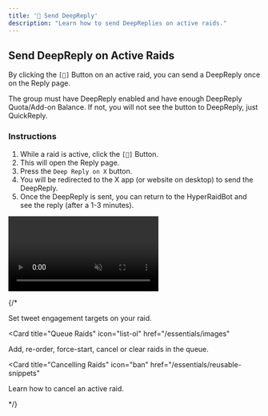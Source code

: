 ```yaml
---
title: '💬 Send DeepReply'
description: "Learn how to send DeepReplies on active raids."
---
```


## Send DeepReply on Active Raids
By clicking the `[💬]` Button on an active raid, you can send a DeepReply once on the Reply page.

<Warning>
  The group must have DeepReply enabled and have enough DeepReply Quota/Add-on Balance. If not, you will not see the button to DeepReply, just QuickReply.
</Warning>

### Instructions

1. While a raid is active, click the `[💬]` Button.
2. This will open the Reply page.
3. Press the `Deep Reply on X` button.
4. You will be redirected to the X app (or website on desktop) to send the DeepReply.
5. Once the DeepReply is sent, you can return to the HyperRaidBot and see the reply (after a 1-3 minutes).

<Frame>
  <video
  autoPlay
  muted
  loop
  playsInline
  className="w-full"
  src="https://mintlify-videos.s3.eu-central-1.amazonaws.com/DeepReplyCreate.mp4"
></video>
</Frame>


{/* <CardGroup>

<Card title="Setting Targets" icon="bullseye-arrow" href="/essentials/markdown">
  Set tweet engagement targets on your raid.
</Card>

<Card
  title="Queue Raids"
  icon="list-ol"
  href="/essentials/images"
>
  Add, re-order, force-start, cancel or clear raids in the queue.
</Card>

<Card
  title="Cancelling Raids"
  icon="ban"
  href="/essentials/reusable-snippets"
>
  Learn how to cancel an active raid.
</Card>

</CardGroup> */}
